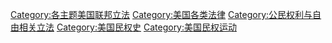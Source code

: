[[Category:各主题美国联邦立法‎|Category:各主题美国联邦立法‎]]
[[Category:美国各类法律|Category:美国各类法律]]
[[Category:公民权利与自由相关立法|Category:公民权利与自由相关立法]]
[[Category:美国民权史|Category:美国民权史]]
[[Category:美国民权运动|Category:美国民权运动]]